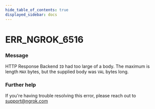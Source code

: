 ```yaml
---
hide_table_of_contents: true
displayed_sidebar: docs
---
```



# ERR_NGROK_6516

### Message

HTTP Response Backend `ID` had too large of a body.
The maximum is length `MAX` bytes, but the supplied body was `VAL` bytes long.

<ErrorDetails error="err_ngrok_6516" />

### Further help

If you're having trouble resolving this error, please reach out to [support@ngrok.com](mailto:support@ngrok.com?subject=Help%20with%20ERR_NGROK_6516)
